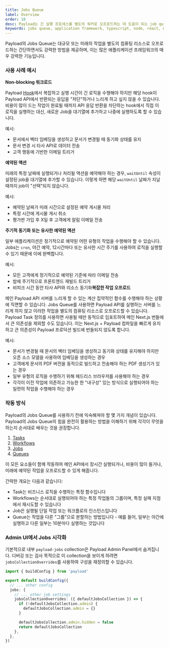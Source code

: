 ```yaml
---
title: Jobs Queue
label: Overview
order: 10
desc: Payload는 긴 실행 프로세스를 별도의 워커로 오프로드하는 데 도움이 되는 job queues를 실행하는 데 필요한 모든 것을 제공합니다.
keywords: jobs queue, application framework, typescript, node, react, nextjs
---
```


Payload의 Jobs Queue는 대규모 또는 미래의 작업을 별도의 컴퓨팅 리소스로 오프로드하는 간단하면서도 강력한 방법을 제공하며, 이는 많은 애플리케이션 프레임워크의 매우 강력한 기능입니다.

### 사용 사례 예시

**Non-blocking 워크로드**

Payload [Hook](/docs/hooks/overview)에서 복잡하고 실행 시간이 긴 로직을 수행해야 하지만 해당 hook이 Payload API에서 반환되는 응답을 "차단"하거나 느리게 하고 싶지 않을 수 있습니다. 비용이 많이 드는 작업이 완료될 때까지 API 응답 반환을 차단하는 hook에서 직접 이 로직을 실행하는 대신, 새로운 Job을 대기열에 추가하고 나중에 실행하도록 할 수 있습니다.

예시:

- 문서에서 벡터 임베딩을 생성하고 문서가 변경될 때 동기화 상태를 유지
- 문서 변경 시 타사 API로 데이터 전송
- 고객 행동에 기반한 이메일 트리거

**예약된 액션**

미래의 특정 날짜에 실행되거나 처리될 액션을 예약해야 하는 경우, `waitUntil` 속성이 설정된 job을 대기열에 추가할 수 있습니다. 이렇게 하면 해당 `waitUntil` 날짜가 지날 때까지 job이 "선택"되지 않습니다.

예시:

- 예약된 날짜가 미래 시간으로 설정된 예약 게시물 처리
- 특정 시간에 게시물 게시 취소
- 평가판 가입 후 X일 후 고객에게 알림 이메일 전송

**주기적 동기화 또는 유사한 예약된 액션**

일부 애플리케이션은 정기적으로 예약된 어떤 유형의 작업을 수행해야 할 수 있습니다. Jobs는 `cron`, 야간 예약, 12시간마다 또는 유사한 시간 주기를 사용하여 로직을 실행할 수 있기 때문에 이에 완벽합니다.

예시:

- 모든 고객에게 정기적으로 예약된 기준에 따라 이메일 전송
- 밤에 주기적으로 프론트엔드 재빌드 트리거
- 비피크 시간 동안 타사 API와 리소스 동기화**복잡한 작업 오프로드**

메인 Payload API 서버를 느리게 할 수 있는 계산 집약적인 함수를 수행해야 하는 상황에 직면할 수 있습니다. Jobs Queue를 사용하면 Payload API를 실행하는 서버를 느리게 하지 않고 이러한 작업을 별도의 컴퓨팅 리소스로 오프로드할 수 있습니다. Payload Task 정의를 사용하면 사용될 때만 동적으로 임포트하여 메인 Next.js 번들에서 큰 의존성을 제외할 수도 있습니다. 이는 Next.js + Payload 컴파일을 빠르게 유지하고 큰 의존성이 Payload 프로덕션 빌드에 번들되지 않도록 합니다.

예시:

- 문서가 변경될 때 문서의 벡터 임베딩을 생성하고 동기화 상태를 유지해야 하지만 오픈 소스 모델을 사용하여 임베딩을 생성하는 경우
- 고객에게 문서의 PDF 버전을 동적으로 빌드하고 전송해야 하는 PDF 생성기가 있는 경우
- 일부 유형의 로직을 수행하기 위해 헤드리스 브라우저를 사용해야 하는 경우
- 각각이 이전 작업에 의존하고 가능한 한 "내구성" 있는 방식으로 실행되어야 하는 일련의 작업을 수행해야 하는 경우

### 작동 방식

Payload의 Jobs Queue를 사용하기 전에 익숙해져야 할 몇 가지 개념이 있습니다. Payload의 Jobs Queue의 힘을 완전히 활용하는 방법을 이해하기 위해 각각이 무엇을 하는지 순서대로 배우는 것을 권장합니다.

1. [Tasks](/docs/jobs-queue/tasks)
2. [Workflows](/docs/jobs-queue/workflows)
3. [Jobs](/docs/jobs-queue/jobs)
4. [Queues](/docs/jobs-queue/queues)

이 모든 요소들이 함께 작동하여 메인 API에서 장시간 실행되거나, 비용이 많이 들거나, 미래에 예약된 작업을 오프로드할 수 있게 해줍니다.

간략한 개요는 다음과 같습니다:

- Task는 비즈니스 로직을 수행하는 특정 함수입니다
- Workflows는 순서대로 실행되어야 하는 특정 작업들의 그룹이며, 특정 실패 지점에서 재시도할 수 있습니다
- Job은 실행될 단일 작업 또는 워크플로의 인스턴스입니다
- Queue는 작업을 다른 "그룹"으로 분할하는 방법입니다 - 예를 들어, 일부는 야간에 실행하고 다른 일부는 10분마다 실행하는 것입니다

### Admin UI에서 Jobs 시각화

기본적으로 내부 `payload-jobs` collection은 Payload Admin Panel에서 숨겨집니다. 디버깅 또는 검사 목적으로 이 collection을 보이게 하려면 `jobsCollectionOverrides`를 사용하여 구성을 재정의할 수 있습니다.

```ts
import { buildConfig } from 'payload'

export default buildConfig({
  // ... other config
  jobs: {
    // ... other job settings
    jobsCollectionOverrides: ({ defaultJobsCollection }) => {
      if (!defaultJobsCollection.admin) {
        defaultJobsCollection.admin = {}
      }

      defaultJobsCollection.admin.hidden = false
      return defaultJobsCollection
    },
  },
})
```